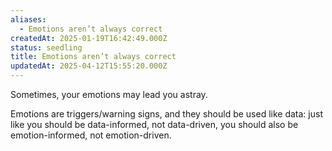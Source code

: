 ```yaml
---
aliases:
  - Emotions aren’t always correct
createdAt: 2025-01-19T16:42:49.000Z
status: seedling
title: Emotions aren’t always correct
updatedAt: 2025-04-12T15:55:20.000Z
---
```

Sometimes, your emotions may lead you astray.

Emotions are triggers/warning signs, and they should be used like data: just like you should be data-informed, not data-driven, you should also be emotion-informed, not emotion-driven.
